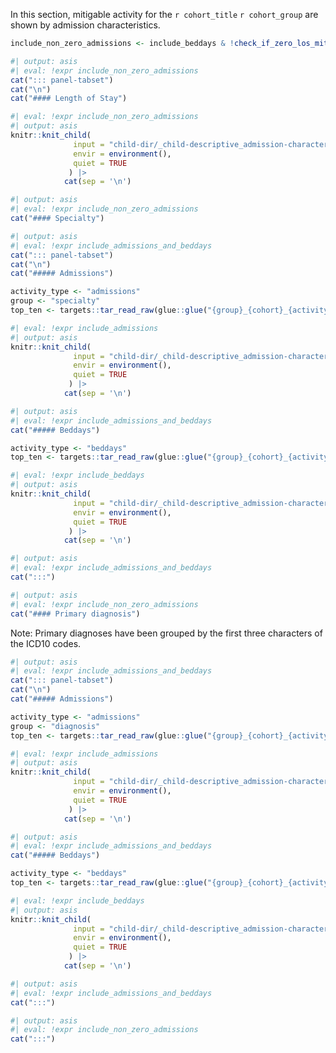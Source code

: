 
In this section, mitigable activity for the `r cohort_title` `r cohort_group` are shown by admission characteristics.

```r
include_non_zero_admissions <- include_beddays & !check_if_zero_los_mitigator(cohort)
```

```r
#| output: asis
#| eval: !expr include_non_zero_admissions
cat("::: panel-tabset")
cat("\n")
cat("#### Length of Stay")
```

```r
#| eval: !expr include_non_zero_admissions
#| output: asis
knitr::knit_child(
              input = "child-dir/_child-descriptive_admission-characteristics_los.qmd",
              envir = environment(),
              quiet = TRUE
             ) |>
            cat(sep = '\n')
```

```r
#| output: asis
#| eval: !expr include_non_zero_admissions
cat("#### Specialty")
```

```r
#| output: asis
#| eval: !expr include_admissions_and_beddays
cat("::: panel-tabset")
cat("\n")
cat("##### Admissions")
```

```r
activity_type <- "admissions"
group <- "specialty"
top_ten <- targets::tar_read_raw(glue::glue("{group}_{cohort}_{activity_type}"))
```

```r
#| eval: !expr include_admissions
#| output: asis
knitr::knit_child(
              input = "child-dir/_child-descriptive_admission-characteristics_top-ten.qmd",
              envir = environment(),
              quiet = TRUE
             ) |>
            cat(sep = '\n')
```

```r
#| output: asis
#| eval: !expr include_admissions_and_beddays
cat("##### Beddays")
```

```r
activity_type <- "beddays"
top_ten <- targets::tar_read_raw(glue::glue("{group}_{cohort}_{activity_type}"))
```

```r
#| eval: !expr include_beddays
#| output: asis
knitr::knit_child(
              input = "child-dir/_child-descriptive_admission-characteristics_top-ten.qmd",
              envir = environment(),
              quiet = TRUE
             ) |>
            cat(sep = '\n')
```

```r
#| output: asis
#| eval: !expr include_admissions_and_beddays
cat(":::")
```

```r
#| output: asis
#| eval: !expr include_non_zero_admissions
cat("#### Primary diagnosis")
```

Note: Primary diagnoses have been grouped by the first three characters of the ICD10 codes.

```r
#| output: asis
#| eval: !expr include_admissions_and_beddays
cat("::: panel-tabset")
cat("\n")
cat("##### Admissions")
```

```r
activity_type <- "admissions"
group <- "diagnosis"
top_ten <- targets::tar_read_raw(glue::glue("{group}_{cohort}_{activity_type}"))
```

```r
#| eval: !expr include_admissions
#| output: asis
knitr::knit_child(
              input = "child-dir/_child-descriptive_admission-characteristics_top-ten.qmd",
              envir = environment(),
              quiet = TRUE
             ) |>
            cat(sep = '\n')
```

```r
#| output: asis
#| eval: !expr include_admissions_and_beddays
cat("##### Beddays")
```

```r
activity_type <- "beddays"
top_ten <- targets::tar_read_raw(glue::glue("{group}_{cohort}_{activity_type}"))
```

```r
#| eval: !expr include_beddays
#| output: asis
knitr::knit_child(
              input = "child-dir/_child-descriptive_admission-characteristics_top-ten.qmd",
              envir = environment(),
              quiet = TRUE
             ) |>
            cat(sep = '\n')
```

```r
#| output: asis
#| eval: !expr include_admissions_and_beddays
cat(":::")
```

```r
#| output: asis
#| eval: !expr include_non_zero_admissions
cat(":::")
```